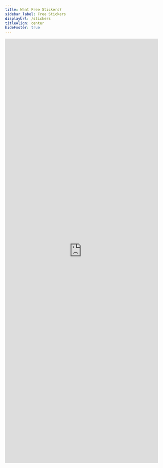 ```yaml
---
title: Want Free Stickers?
sidebar_label: Free Stickers
displayUrl: /stickers
titleAlign: center
hideFooter: true
---
```


<iframe
  class="airtable-embed"
  src="https://airtable.com/embed/shrzncpI6vHnCyEcZ?backgroundColor=cyan"
  frameborder="0"
  onmousewheel=""
  width="100%"
  height="1400"
  style={{ marginTop: "2rem", background: "transparent", border: "none" }}
></iframe>
